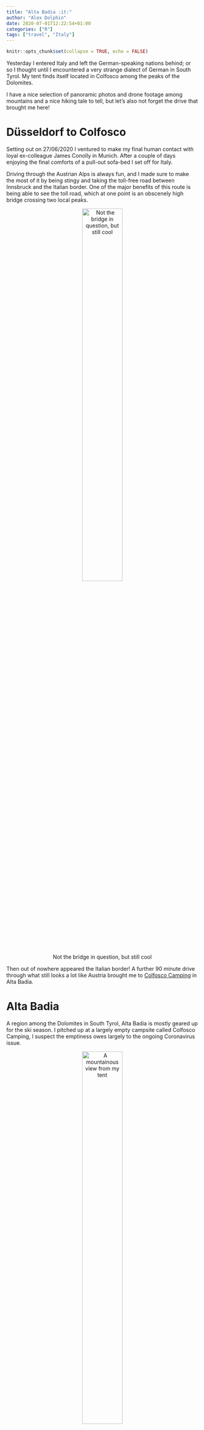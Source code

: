```yaml
---
title: "Alta Badia :it:"
author: "Alex Dolphin"
date: 2020-07-01T12:22:54+01:00
categories: ["R"]
tags: ["travel", "Italy"]
---
```


```r
knitr::opts_chunk$set(collapse = TRUE, echo = FALSE)
```

Yesterday I entered Italy and left the German-speaking nations behind; or so I
thought until I encountered a very strange dialect of German in South Tyrol.
My tent finds itself located in Colfosco among the peaks of the Dolomites.

I have a nice selection of panoramic photos and drone footage among mountains
and a nice hiking tale to tell, but let's also not forget the drive that brought
me here!

# Düsseldorf to Colfosco

Setting out on 27/06/2020 I ventured to make my final human contact with loyal
ex-colleague James Conolly in Munich. After a couple of days enjoying the final
comforts of a pull-out sofa-bed I set off for Italy.

Driving through the Austrian Alps is always fun, and I made sure to make the
most of it by being stingy and taking the toll-free road between Innsbruck and
the Italian border. One of the major benefits of this route is being able to see
the toll road, which at one point is an obscenely high bridge crossing two
local peaks.

<center>
![Not the bridge in question, but still cool](/post/alta_badia_files/brenner_expressway.jpg){width=50% height=50%}

</center>

Then out of nowhere appeared the Italian border! A further 90 minute drive
through what still looks a lot like Austria brought me to
[Colfosco Camping](https://goo.gl/maps/XFTx9KSsA9vBSe9t6) in Alta Badia.

# Alta Badia

A region among the Dolomites in South Tyrol, Alta Badia is mostly geared up
for the ski season. I pitched up at a largely empty campsite called Colfosco
Camping, I suspect the emptiness owes largely to the ongoing Coronavirus issue.

<center>
![A mountainous view from my tent](/post/alta_badia_files/tent_view.jpg){width=50% height=50%}

</center>

It is perfectly situated for a number of great hikes, only minutes from the
foot of 3 different peaks. Given my slightly questionable fitness levels today
I decided tackle the less mountainous area next to Corvara. I forgot to start
Strava but I did manage to draw the approximate route below.

<center>
<iframe src="https://www.google.com/maps/d/u/0/embed?mid=19pyHSYKmswupuRKhNreeM5a0RMNkDdeu"></iframe>

</center>

Although still challenging, the whole route was a well-maintained series of
footpaths going from peak to peak in the area.

<center>
![A great area for shots of the actual mountains](/post/alta_badia_files/pano_1.jpg){width=50% height=50%}

</center>

And of course no scenic trip would be complete without disturbing the peace by
flying my drone around. The wind at the top made it challenging to fly, but on
the way down I managed to find a [very picturesque viewing spot]() from which
to fly.

<center>
![Always time for some drone flying](/post/alta_badia_files/DJI_0163.JPG){width=50% height=50%}

</center>

# Alta Badia to Canazei

On the second day of camping the weather started great and I decided to do a
short hike up to [Cherz](https://goo.gl/maps/5RP97jUhdsnGHdsv9).

<center>
<iframe frameborder='0' allowtransparency='true' scrolling='no' src='https://www.strava.com/activities/3697563520/embed/2aef3267263b7d52a67cb6a728186998fee35afe'></iframe>

</center>

I found a
really nice hill with a panoramic view of numerous mountains around, and of
course I managed a drone selfie.

<center>
<iframe src="https://drive.google.com/file/d/1jelklJHLkEgz4YzuZOLdtFtm9oFzjrD7/preview"></iframe>

</center>

As I stood on the hill I heard thunder ring out, at which point it was clear I
needed to get to some shelter quite quickly. I ran back down to the refuge and
sat for about 30 minutes enjoying quite an intense thunderstorm.

At this point it was clear to me I didn't want to spend another night camping
in stormy weather only to drive to Verona the next day, so I quickly booked
a room at [a nice place in Canazei](https://goo.gl/maps/UZThqPyfYg7xFrUXA).

This was by far the best choice I could have made as the drive there was
stunning. I drove out of Colfosco up the mountain and encountered mountain after
mountain and incredible panoramic views. Finally when I hit the top of one pass
I decided it was time to walk up to another peak and take more footage. Although
I was scared of losing my drone to high wind, hopefully you'll agree the brief
video I did manage to get was quite beautiful.

<center>
<iframe src="https://drive.google.com/file/d/1HHBU7HXz43326EnelMwFPdyA35HPtiwG/preview"></iframe>

</center>

# What's Next?

Tomorrow I will drive to Verona after making a quick stop at Lake Garda. I'll
be staying at [The Hostello](https://goo.gl/maps/dudMDguffZ5CURLY8) and checking
out the city for 2 days.

If you want to keep up to date with my travels then please do consider
[subscribing to email alerts](https://mailchi.mp/36c357604760/main_signup)!